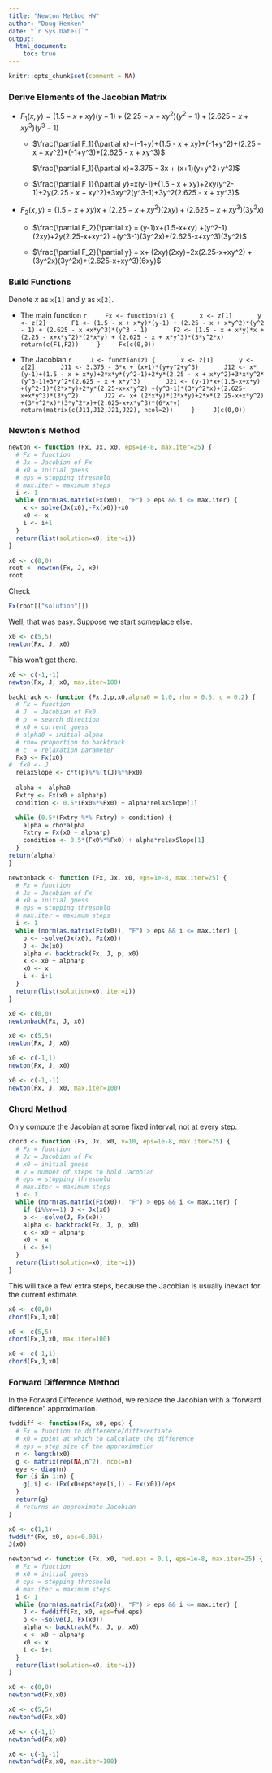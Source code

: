 ```yaml
---
title: "Newton Method HW"
author: "Doug Hemken"
date: "`r Sys.Date()`"
output: 
  html_document:
    toc: true
---
```


```r
knitr::opts_chunk$set(comment = NA)
```

### Derive Elements of the Jacobian Matrix

- $F_1(x,y) = (1.5 - x + xy)(y-1) + (2.25 - x + xy^2)(y^2 - 1) + (2.625 - x +xy^3)(y^3 - 1)$

    - $\frac{\partial F_1}{\partial x}=(-1+y)+(1.5 - x + xy)+(-1+y^2)+(2.25 - x + xy^2)+(-1+y^3)+(2.625 - x + xy^3)$

        $\frac{\partial F_1}{\partial x}=3.375 - 3x + (x+1)(y+y^2+y^3)$
        
    - $\frac{\partial F_1}{\partial y}=x(y-1)+(1.5 - x + xy)+2xy(y^2-1)+2y(2.25 - x + xy^2)+3xy^2(y^3-1)+3y^2(2.625 - x + xy^3)$
    

- $F_2(x,y) = (1.5 - x + xy) x + (2.25 - x+xy^2)(2xy) + (2.625 - x + xy^3)(3y^2x)$

    - $\frac{\partial F_2}{\partial x} = (y-1)x+(1.5-x+xy) +(y^2-1)(2xy)+2y(2.25-x+xy^2) +(y^3-1)(3y^2x)+(2.625-x+xy^3)(3y^2)$
    
    - $\frac{\partial F_2}{\partial y} = x+ (2xy)(2xy)+2x(2.25-x+xy^2) +(3y^2x)(3y^2x)+(2.625-x+xy^3)(6xy)$
    
### Build Functions
Denote $x$ as `x[1]` and $y$ as `x[2]`.

- The main function
    ```r
    Fx <- function(z) {
      x <- z[1]
      y <- z[2]
      F1 <- (1.5 - x + x*y)*(y-1) + (2.25 - x + x*y^2)*(y^2 - 1) + (2.625 - x +x*y^3)*(y^3 - 1)
      F2 <- (1.5 - x + x*y)*x + (2.25 - x+x*y^2)*(2*x*y) + (2.625 - x + x*y^3)*(3*y^2*x)
      return(c(F1,F2))
    }
    Fx(c(0,0))
    ```
    
- The Jacobian
    ```r
    J <- function(z) {
      x <- z[1]
      y <- z[2]
      J11 <- 3.375 - 3*x + (x+1)*(y+y^2+y^3)
      J12 <- x*(y-1)+(1.5 - x + x*y)+2*x*y*(y^2-1)+2*y*(2.25 - x + x*y^2)+3*x*y^2*(y^3-1)+3*y^2*(2.625 - x + x*y^3)
      J21 <- (y-1)*x+(1.5-x+x*y) +(y^2-1)*(2*x*y)+2*y*(2.25-x+x*y^2) +(y^3-1)*(3*y^2*x)+(2.625-x+x*y^3)*(3*y^2)
      J22 <- x+ (2*x*y)*(2*x*y)+2*x*(2.25-x+x*y^2) +(3*y^2*x)*(3*y^2*x)+(2.625-x+x*y^3)*(6*x*y)
      return(matrix(c(J11,J12,J21,J22), ncol=2))
    }
    J(c(0,0))
    ```
    
### Newton's Method

```r
newton <- function (Fx, Jx, x0, eps=1e-8, max.iter=25) {
  # Fx = function
  # Jx = Jacobian of Fx
  # x0 = initial guess
  # eps = stopping threshold
  # max.iter = maximum steps
  i <- 1
  while (norm(as.matrix(Fx(x0)), "F") > eps && i <= max.iter) {
    x <- solve(Jx(x0),-Fx(x0))+x0
    x0 <- x
    i <- i+1
  }
  return(list(solution=x0, iter=i))
}
```
```r
x0 <- c(0,0)
root <- newton(Fx, J, x0)
root
```

Check
```r
Fx(root[["solution"]])
```

Well, that was easy. Suppose we start someplace else.

```r
x0 <- c(5,5)
newton(Fx, J, x0)
```

This won't get there.
```r
x0 <- c(-1,-1)
newton(Fx, J, x0, max.iter=100)
```

```r
backtrack <- function (Fx,J,p,x0,alpha0 = 1.0, rho = 0.5, c = 0.2) {
  # Fx = function
  # J  = Jacobian of Fx0
  # p  = search direction
  # x0 = current guess
  # alpha0 = initial alpha
  # rho= proportion to backtrack
  # c  = relaxation parameter
  Fx0 <- Fx(x0)
#  fx0 <- J
  relaxSlope <- c*t(p)%*%(t(J)%*%Fx0)
    
  alpha <- alpha0
  Fxtry <- Fx(x0 + alpha*p)
  condition <- 0.5*(Fx0%*%Fx0) + alpha*relaxSlope[1]

  while (0.5*(Fxtry %*% Fxtry) > condition) {
    alpha = rho*alpha
    Fxtry = Fx(x0 + alpha*p)
    condition <- 0.5*(Fx0%*%Fx0) + alpha*relaxSlope[1]
  }
return(alpha)
}
```

```r
newtonback <- function (Fx, Jx, x0, eps=1e-8, max.iter=25) {
  # Fx = function
  # Jx = Jacobian of Fx
  # x0 = initial guess
  # eps = stopping threshold
  # max.iter = maximum steps
  i <- 1
  while (norm(as.matrix(Fx(x0)), "F") > eps && i <= max.iter) {
    p <- -solve(Jx(x0), Fx(x0))
    J <- Jx(x0)
    alpha <- backtrack(Fx, J, p, x0)
    x <- x0 + alpha*p
    x0 <- x
    i <- i+1
  }
  return(list(solution=x0, iter=i))
}
```
```r
x0 <- c(0,0)
newtonback(Fx, J, x0)
```
```r
x0 <- c(5,5)
newton(Fx, J, x0)
```

```r
x0 <- c(-1,1)
newton(Fx, J, x0)
```
```r
x0 <- c(-1,-1)
newton(Fx, J, x0, max.iter=100)
```

### Chord Method
Only compute the Jacobian at some fixed interval, not at every step.

```r
chord <- function (Fx, Jx, x0, v=10, eps=1e-8, max.iter=25) {
  # Fx = function
  # Jx = Jacobian of Fx
  # x0 = initial guess
  # v = number of steps to hold Jacobian
  # eps = stopping threshold
  # max.iter = maximum steps
  i <- 1
  while (norm(as.matrix(Fx(x0)), "F") > eps && i <= max.iter) {
    if (i%%v==1) J <- Jx(x0)
    p <- -solve(J, Fx(x0))
    alpha <- backtrack(Fx, J, p, x0)
    x <- x0 + alpha*p
    x0 <- x
    i <- i+1
  }
  return(list(solution=x0, iter=i))
}
```

This will take a few extra steps, because the Jacobian is usually inexact for the current estimate.

```r
x0 <- c(0,0)
chord(Fx,J,x0)
```
```r
x0 <- c(5,5)
chord(Fx,J,x0, max.iter=100)
```
```r
x0 <- c(-1,1)
chord(Fx,J,x0)
```

### Forward Difference Method
In the Forward Difference Method, we replace the Jacobian with a "forward difference" approximation.

```r
fwddiff <- function(Fx, x0, eps) {
  # Fx = function to difference/differentiate
  # x0 = point at which to calculate the difference
  # eps = step size of the approximation
  n <- length(x0)
  g <- matrix(rep(NA,n^2), ncol=n)
  eye <- diag(n)
  for (i in 1:n) {
    g[,i] <- (Fx(x0+eps*eye[i,]) - Fx(x0))/eps
  }
  return(g)
  # returns an approximate Jacobian
}
```

```r
x0 <- c(1,1)
fwddiff(Fx, x0, eps=0.001)
J(x0)
```
```r
newtonfwd <- function (Fx, x0, fwd.eps = 0.1, eps=1e-8, max.iter=25) {
  # Fx = function
  # x0 = initial guess
  # eps = stopping threshold
  # max.iter = maximum steps
  i <- 1
  while (norm(as.matrix(Fx(x0)), "F") > eps && i <= max.iter) {
    J <- fwddiff(Fx, x0, eps=fwd.eps)
    p <- -solve(J, Fx(x0))
    alpha <- backtrack(Fx, J, p, x0)
    x <- x0 + alpha*p
    x0 <- x
    i <- i+1
  }
  return(list(solution=x0, iter=i))
}
```
```r
x0 <- c(0,0)
newtonfwd(Fx,x0)
```
```r
x0 <- c(5,5)
newtonfwd(Fx,x0)
```

```r
x0 <- c(-1,1)
newtonfwd(Fx,x0)
```

```r
x0 <- c(-1,-1)
newtonfwd(Fx,x0, max.iter=100)
```